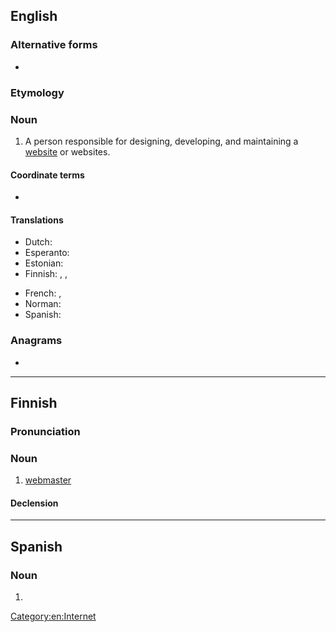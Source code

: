 {{also|Webmaster}}
==English==

===Alternative forms===
* {{l|en|Webmaster}}

===Etymology===
{{compound|en|Web|master}}

===Noun===
{{en-noun}}

# A person responsible for designing, developing, and maintaining a [[website]] or websites.

====Coordinate terms====
* {{l|en|webmistress}}

====Translations====
{{trans-top|the person responsible for maintaining a website}}
* Dutch: {{t+|nl|webmaster|m}}
* Esperanto: {{t|eo|retejestro}}
* Estonian: {{t|et|veebmeister}}
* Finnish: {{t|fi|sivustovastaava}}, {{t|fi|verkkovastaava}}, {{t|fi|webmaster}}
{{trans-mid}}
* French: {{t+|fr|webmestre}}, {{t+|fr|webmaster}}
* Norman: {{t|nrf|maître-pêtre|m}}
* Spanish: {{t|es|webmaster|m}}
{{trans-bottom}}

===Anagrams===
* {{anagrams|en|a=abeemrstw|webstream}}

[[Category:en:Internet]]

----

==Finnish==

===Pronunciation===
{{fi-pronunciation|web-maaster}}

===Noun===
{{fi-noun}}

# [[#English|webmaster]]

====Declension====
{{fi-decl-paperi|webmaster|a|i=0}}

----

==Spanish==

===Noun===
{{es-noun|mf|webmasters|pl2=webmaster}}

# {{l|en|webmaster}}